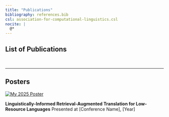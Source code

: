 ```yaml
---
title: "Publications"
bibliography: references.bib
csl: association-for-computational-linguistics.csl
nocite: |
  @*
---
```


## List of Publications
<br>

::: {#refs .references .csl-bib-body .hanging-indent}
:::

<hr>

## Posters

[![My 2025 Poster](images/poster.png)](images/poster.png){.poster-thumbnail}

**Linguistically-Informed Retrieval-Augmented Translation for Low-Resource Languages**
Presented at [Conference Name], [Year]